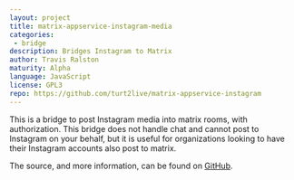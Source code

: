 ```yaml
---
layout: project
title: matrix-appservice-instagram-media
categories: 
 - bridge
description: Bridges Instagram to Matrix
author: Travis Ralston
maturity: Alpha
language: JavaScript
license: GPL3
repo: https://github.com/turt2live/matrix-appservice-instagram
---
```


This is a bridge to post Instagram media into matrix rooms, with authorization. This bridge does not handle chat and cannot post to Instagram on your behalf, but it is useful for organizations looking to have their Instagram accounts also post to matrix.

The source, and more information, can be found on [GitHub](https://github.com/turt2live/matrix-appservice-instagram).
